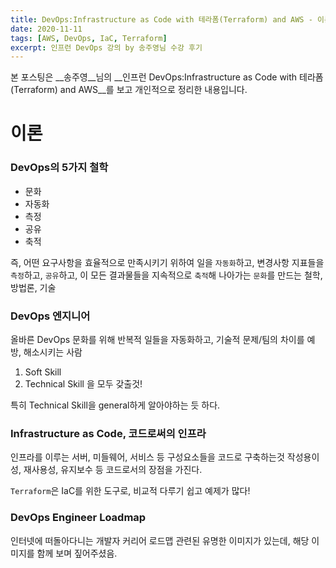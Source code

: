 ```yaml
---
title: DevOps:Infrastructure as Code with 테라폼(Terraform) and AWS - 이론편
date: 2020-11-11
tags: [AWS, DevOps, IaC, Terraform]
excerpt: 인프런 DevOps 강의 by 송주영님 수강 후기
---
```

본 포스팅은 __송주영__님의 __인프런 DevOps:Infrastructure as Code with 테라폼(Terraform) and AWS__를 보고 개인적으로 정리한 내용입니다.

# 이론

### DevOps의 5가지 철학
* 문화 
* 자동화
* 측정
* 공유
* 축적

즉, 어떤 요구사항을 효율적으로 만족시키기 위하여 일을 `자동화`하고, 변경사항 지표들을 `측정`하고, `공유`하고, 이 모든 결과물들을 지속적으로 `축적`해 나아가는 `문화`를 만드는 철학, 방법론, 기술

### DevOps 엔지니어

올바른 DevOps 문화를 위해 반복적 일들을 자동화하고, 기술적 문제/팀의 차이를 예방, 해소시키는 사람

1. Soft Skill
2. Technical Skill
을 모두 갖출것!

특히 Technical Skill을 general하게 알아야하는 듯 하다.

### Infrastructure as Code, 코드로써의 인프라

인프라를 이루는 서버, 미들웨어, 서비스 등 구성요소들을 코드로 구축하는것
작성용이성, 재사용성, 유지보수 등 코드로서의 장점을 가진다.

`Terraform`은 IaC를 위한 도구로, 비교적 다루기 쉽고 예제가 많다!


### DevOps Engineer Loadmap

인터넷에 떠돌아다니는 개발자 커리어 로드맵 관련된 유명한 이미지가 있는데, 해당 이미지를 함께 보며 짚어주셨음.